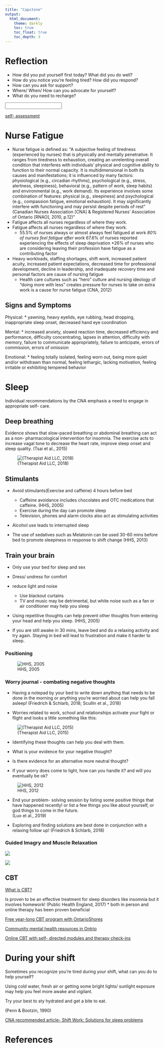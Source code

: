 ---
title: "Capstone"
output:
  html_document:
    theme: darkly
    toc: true
    toc_float: true
    toc_depth: 3
---

# Reflection
* How did you put yourself first today? What did you do well?
* How do you notice you're feeling tired? How did you respond? 
* How can you ask for support? 
* Where/ When/ How can you advocate for yourself?
* What do you need to recharge?

<input type="text" id="name" name="name"/>

[self- assessment](https://www.mindtools.com/pages/article/newTCS_08.htm)

# Nurse Fatigue 
* Nurse fatigue is defined as: “A subjective feeling of tiredness (experienced by nurses) that is physically and mentally penetrative. It ranges from tiredness to exhaustion, creating an unrelenting overall condition that interferes with individuals’ physical and cognitive ability to function to their normal capacity. It is multidimensional in both its causes and manifestations; it is influenced by many factors: physiological (e.g., circadian rhythms), psychological (e.g., stress, alertness, sleepiness), behavioral (e.g., pattern of work, sleep habits) and environmental (e.g., work demand). Its experience involves some combination of features: physical (e.g., sleepiness) and psychological (e.g., compassion fatigue, emotional exhaustion). It may significantly interfere with functioning and may persist despite periods of rest” (Canadian Nurses Association [CNA] & Registered Nurses’ Association of Ontario [RNAO], 2010, p.12)”
* Fatigue affects all nurses regardless of where they work.
* Fatigue affects all nurses regardless of where they work.
  * 55.5% of nurses always or almost always feel fatigued at work 
  *80% of nurses feel fatigue after work
  *67.6% of nurses reported experiencing the effects of sleep deprivation
  *26% of nurses who are considering leaving their profession have fatigue as a contributing factor
* Heavy workloads, staffing shortages, shift work, increased patient acuity, increased patient expectations, decreased time for professional development, decline in leadership, and inadequate recovery time and personal factors are cause of nursing fatigue
  * Health care cultures such as “hero” culture and nursing ideology of “doing more with less” creates pressure for nurses to take on extra work is a cause for nurse fatigue
  (CNA, 2012)
  
## Signs and Symptoms 

Physical: 
* yawning, heavy eyelids, eye rubbing, head dropping, inappropriate sleep onset, decreased hand eye coordination

Mental:
* increased anxiety, slowed reaction time, decreased efficiency and performance, difficulty concentrating, lapses in attention, difficulty with memory, failure to communicate appropriately, failure to anticipate, errors of commission, errors of omission

Emotional: 
* feeling totally isolated, feeling worn out, being more quiet and/or withdrawn than normal, feeling lethargic, lacking motivation, feeling irritable or exhibiting tempered behavior

# Sleep
Individual recommendations by the CNA emphasis a need to engage in appropriate self- care. 

## Deep breathing 
Evidence shows that slow-paced breathing or abdominal breathing can act as a non- pharmacological intervention for insomnia. The exercise acts to increase vagal tone to decrease the heart rate, improve sleep onset and sleep quality. (Tsai et al., 2015)

![(Therapist Aid LLC, 2018)](img/Capture 2.PNG)

## Stimulants 
* Avoid stimulants(Exercise and caffeine) 4 hours before bed
  * Caffeine avoidance includes chocolates and OTC medications that caffeine. (HHS, 2005) 
  * Exercise during the day can promote sleep 
  * Television, phones and alarm clocks also act as stimulating activities 
* Alcohol use leads to interrupted sleep

* The use of sedatives such as Melatonin can be used 30-60 mins before bed to promote sleepiness in response to shift change (HHS, 2013)

## Train your brain
* Only use your bed for sleep and sex
* Dress/ undress for comfort 
* reduce light and noise
  * Use blackout curtains 
  * TV and music may be detrimental, but white noise such as a fan or air conditioner may help you sleep

* Using repetitive thoughts can help prevent other thoughts from entering your head and help you sleep. (HHS, 2005)

* If you are still awake in 30 mins, leave bed and do a relaxing activity and try again. Staying in bed will lead to frustration and make it harder to sleep.

### Positioning
![HHS, 2005](img/Capture 7 position.PNG)

### Worry journal - combating negative thoughts
* Having a notepad by your bed to write down anything that needs to be done in the morning or anything you're worried about can help you fall asleep! (Friedrich & Schlarb, 2018; Scullin et al., 2018)

* Worries related to work, school and relationships activate your fight or flight and looks a little something like this: 

![(Therapist Aid LLC, 2015)](img/Capture 8.PNG)

* Identifying these thoughts can help you deal with them. 

* What is your evidence for your negative thought?
* Is there evidence for an alternative more neutral thought?
* If your worry does come to light, how can you handle it? and will you eventually be ok?

![HHS, 2012](img/Capture 4.PNG)

* End your problem- solving session by listing some positive things that have happened recently! or list a few things you like about yourself, or god things to come in the future.  
(Luo et al., 2019)

* Exploring and finding solutions are best done in conjunction with a relaxing follow up!
(Friedrich & Schlarb, 2018)

### Guided Imagry and Muscle Relaxation

![](img/Capture 3.PNG)

![](img/Capture 6.PNG)


## CBT 
[What is CBT?](https://www.camh.ca/en/health-info/mental-illness-and-addiction-index/cognitive-behavioural-therapy)

Is proven to be an effective treatment for sleep disorders like insomnia but it involves homework!
(Public Health England, 2017)
* both in person and online therapy has been proven beneficial 

[Free year-long CBT program with OntarioShores](http://www.eknplc.ca/2018/12/depressed-anxious-year-long-cbt-program-is-free/)

[Community mental health resources in Ontrio](http://www.centrallhin.on.ca/en/ForHSPs/CovidResources.aspx)

[Online CBT with self- directed modules and therapy check-ins](https://myicbt.com/home?gclid=Cj0KCQiAyJOBBhDCARIsAJG2h5fDyL5m4uLvOAePvW_-6HZilI0OQExpoKRjqbxPiwVs2-tTjFhJcf0aApIVEALw_wcB)


# During your shift
Sometimes you recognize you're tired during your shift, what can you do to help yourself? 

Using cold water, fresh air or getting some bright lights/ sunlight exposure may help you feel more awake and vigilant. 

Try your best to sty hydrated and get a bite to eat.

(Penn & Bootzin, 1990)

[CNA recommended article- Shift Work: Solutions for sleep problems](https://health.cvs.com/GetContent.aspx?token=f75979d3-9c7c-4b16-af56-3e122a3f19e3&chunkiid=21257)



# References 


